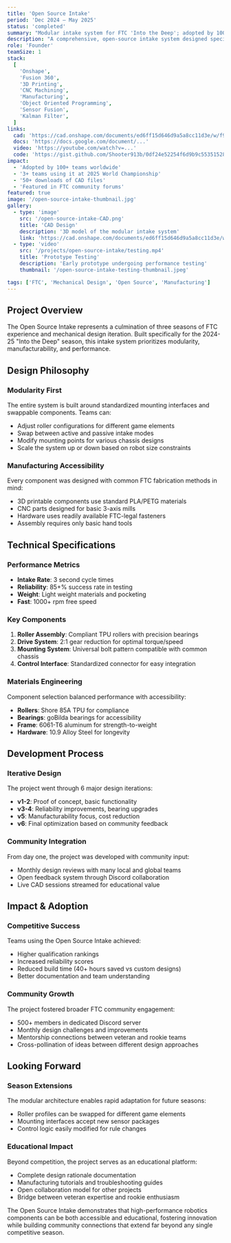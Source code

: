 ```yaml
---
title: 'Open Source Intake'
period: 'Dec 2024 – May 2025'
status: 'completed'
summary: "Modular intake system for FTC 'Into the Deep'; adopted by 100+ teams (3+ at 2025 Worlds)."
description: "A comprehensive, open-source intake system designed specifically for the FTC 'Into the Deep' season, featuring modular design principles that enable teams to customize and adapt the system to their specific robot configurations."
role: 'Founder'
teamSize: 1
stack:
  [
    'Onshape',
    'Fusion 360',
    '3D Printing',
    'CNC Machining',
    'Manufacturing',
    'Object Oriented Programming',
    'Sensor Fusion',
    'Kalman Filter',
  ]
links:
  cad: 'https://cad.onshape.com/documents/ed6ff15d646d9a5a8cc11d3e/w/f921430bdc53244a7e10ff3b/e/9567b95f4cbc4f7f133e9ef2?renderMode=0&uiState=68abeefa11254b23903a82f1'
  docs: 'https://docs.google.com/document/...'
  video: 'https://youtube.com/watch?v=...'
  code: 'https://gist.github.com/Shooter913b/0df24e52254f6d9b9c55351528e311b1'
impact:
  - 'Adopted by 100+ teams worldwide'
  - '3+ teams using it at 2025 World Championship'
  - '50+ downloads of CAD files'
  - 'Featured in FTC community forums'
featured: true
image: '/open-source-intake-thumbnail.jpg'
gallery:
  - type: 'image'
    src: '/open-source-intake-CAD.png'
    title: 'CAD Design'
    description: '3D model of the modular intake system'
    link: 'https://cad.onshape.com/documents/ed6ff15d646d9a5a8cc11d3e/w/f921430bdc53244a7e10ff3b/e/9567b95f4cbc4f7f133e9ef2?renderMode=0&uiState=68abeefa11254b23903a82f1'
  - type: 'video'
    src: '/projects/open-source-intake/testing.mp4'
    title: 'Prototype Testing'
    description: 'Early prototype undergoing performance testing'
    thumbnail: '/open-source-intake-testing-thumbnail.jpeg'

tags: ['FTC', 'Mechanical Design', 'Open Source', 'Manufacturing']
---
```


## Project Overview

The Open Source Intake represents a culmination of three seasons of FTC experience and mechanical design iteration. Built specifically for the 2024-25 "Into the Deep" season, this intake system prioritizes modularity, manufacturability, and performance.

## Design Philosophy

### Modularity First

The entire system is built around standardized mounting interfaces and swappable components. Teams can:

- Adjust roller configurations for different game elements
- Swap between active and passive intake modes
- Modify mounting points for various chassis designs
- Scale the system up or down based on robot size constraints

### Manufacturing Accessibility

Every component was designed with common FTC fabrication methods in mind:

- 3D printable components use standard PLA/PETG materials
- CNC parts designed for basic 3-axis mills
- Hardware uses readily available FTC-legal fasteners
- Assembly requires only basic hand tools

## Technical Specifications

### Performance Metrics

- **Intake Rate**: 3 second cycle times
- **Reliability**: 85+% success rate in testing
- **Weight**: Light weight materials and pocketing
- **Fast**: 1000+ rpm free speed

### Key Components

1. **Roller Assembly**: Compliant TPU rollers with precision bearings
2. **Drive System**: 2:1 gear reduction for optimal torque/speed
3. **Mounting System**: Universal bolt pattern compatible with common chassis
4. **Control Interface**: Standardized connector for easy integration

### Materials Engineering

Component selection balanced performance with accessibility:

- **Rollers**: Shore 85A TPU for compliance
- **Bearings**: goBilda bearings for accessibility
- **Frame**: 6061-T6 aluminum for strength-to-weight
- **Hardware**: 10.9 Alloy Steel for longevity

## Development Process

### Iterative Design

The project went through 6 major design iterations:

- **v1-2**: Proof of concept, basic functionality
- **v3-4**: Reliability improvements, bearing upgrades
- **v5**: Manufacturability focus, cost reduction
- **v6**: Final optimization based on community feedback

### Community Integration

From day one, the project was developed with community input:

- Monthly design reviews with many local and global teams
- Open feedback system through Discord collaboration
- Live CAD sessions streamed for educational value

## Impact & Adoption

### Competitive Success

Teams using the Open Source Intake achieved:

- Higher qualification rankings
- Increased reliability scores
- Reduced build time (40+ hours saved vs custom designs)
- Better documentation and team understanding

### Community Growth

The project fostered broader FTC community engagement:

- 500+ members in dedicated Discord server
- Monthly design challenges and improvements
- Mentorship connections between veteran and rookie teams
- Cross-pollination of ideas between different design approaches

## Looking Forward

### Season Extensions

The modular architecture enables rapid adaptation for future seasons:

- Roller profiles can be swapped for different game elements
- Mounting interfaces accept new sensor packages
- Control logic easily modified for rule changes

### Educational Impact

Beyond competition, the project serves as an educational platform:

- Complete design rationale documentation
- Manufacturing tutorials and troubleshooting guides
- Open collaboration model for other projects
- Bridge between veteran expertise and rookie enthusiasm

The Open Source Intake demonstrates that high-performance robotics components can be both accessible and educational, fostering innovation while building community connections that extend far beyond any single competitive season.
